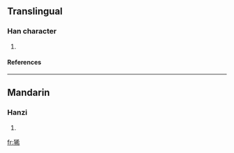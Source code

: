 ==Translingual==
===Han character===
{{Han char|rn=94|rad=犬|as=07|sn=10|four=4422<sub>7</sub>|canj=大竹大大月 (KHKKB)}}
# {{defn|Han|sort=犬07}}
====References====
{{Han ref|kx=0711.190|dkj=20416|dj=1123.190|hdz=21349.130|uh=72F6|ud=29430|bh=D2A7|bd=53927}}

----
==Mandarin==
===Hanzi===
{{cmn-hanzi|pin=[[xǐ]] (xi3)|wg=hsi<sup>3</sup>}}
# {{defn|Mandarin}}

[[fr:狶]]